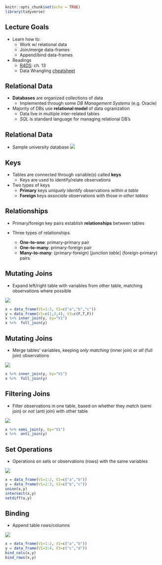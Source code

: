 <!--  
 -->


```r
knitr::opts_chunk$set(echo = TRUE)
library(tidyverse)
```


## Lecture Goals 

- Learn how to:
    + Work w/ relational data
    + Join/merge data-frames
    + Append/bind data-frames
 
- Readings 
    + [R4DS](http://r4ds.had.co.nz/): ch. 13
    + Data Wrangling [cheatsheet](https://www.rstudio.com/wp-content/uploads/2015/02/data-wrangling-cheatsheet.pdf)


## Relational Data

- **Databases** are organized collections of data 
    + Implemented through some *DB Management Systems* (e.g. Oracle)

- Majority of DBs use **relational model** of data ogranization
    + Data live in multiple inter-related tables
    + *SQL* is standard language for managing relational DB's 

## Relational Data

- Sample university database
![](img/university_DB.gif)

## Keys 

- Tables are connected through variable(s) called **keys**
    + Keys are used to identify/relate observations
     
- Two types of keys
    + **Primary** keys *uniquely* identify observations *within a table*
    + **Foreign** keys *associate* observations with those in *other tables*

## Relationships 

- Primary/foreign key pairs establish **relationships** between tables

- Three types of relationships
    + **One-to-one**: primary-primary pair
    + **One-to-many**: primary-foreign pair
    + **Many-to-many**: (primary-foreign) [*junction table*] (foreign-primary) pairs 


## Mutating Joins

- Expand left/right table with variables from other table, matching observations where possible 

![](img/left_join.PNG)

```r
x = data_frame(V1=1:3, V2=c("a","b","c"))
y = data_frame(V1=c(1,3,4), V3=c(F,T,F))
x %>% inner_join(y, by="V1")
x %>%  full_join(y)
```

## Mutating Joins

- Merge tables' variables, keeping *only matching* (inner join) or *all* (full join) observations

![](img/inner_join.PNG)

```r
x %>% inner_join(y, by="V1")
x %>%  full_join(y)
```


## Filtering Joins

- Filter observations in one table, based on whether they *match* (semi join) or *not* (anti join) with other table

![](img/filter_join.PNG)


```r
x %>% semi_join(y, by="V1")
x %>%  anti_join(y)
```


## Set Operations 

- Operations on sets or observations (rows) with the same variables

![](img/set_ops.PNG)

```r
x = data_frame(V1=1:2, V2=c("a","b"))
y = data_frame(V1=2:3, V2=c("b","c"))
union(x,y)
intersect(x,y)
setdiff(x,y)
```


## Binding

- Append table rows/columns 

![](img/binding.PNG)


```r
x = data_frame(V1=1:2, V2=c("a","b"))
y = data_frame(V1=3:4, V3=c("c","d"))
bind_cols(x,y)
bind_rows(x,y)
```


